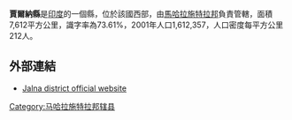 '''賈爾納縣'''是[[印度|印度]]的一個縣，位於該國西部，由[[馬哈拉施特拉邦|馬哈拉施特拉邦]]負責管轄，面積7,612平方公里，識字率為73.61%，2001年人口1,612,357，人口密度每平方公里212人。

==外部連結==
* [http://jalna.gov.in Jalna district official website] {{Wayback|url=http://jalna.gov.in/ |date=20210123095211 }}

{{coord|19|50|N|75|53|E|type:adm3rd_source:itwiki|display=title}}

{{印度行政区划小作品}}
[[Category:马哈拉施特拉邦辖县|Category:马哈拉施特拉邦辖县]]